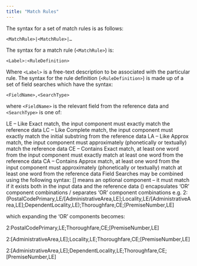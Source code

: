 ```yaml
---
title: "Match Rules"
---
```


The syntax for a set of match rules is as follows:

`<MatchRule>|<MatchRule>|…`

The syntax for a match rule (`<MatchRule>`) is:

`<Label>:<RuleDefinition>`

Where `<Label>` is a free-text description to be associated with the particular rule. The syntax for the rule definition (`<RuleDefinition>`) is made up of a set of field searches which have the syntax:

`<FieldName>,<SearchType>`

where `<FieldName>` is the relevant field from the reference data and `<SearchType>` is one of:

LE – Like Exact match, the input component must exactly match the reference data
LC – Like Complete match, the input component must exactly match the initial substring from the reference data
LA – Like Approx match, the input component must approximately (phonetically or textually) match the reference data
CE – Contains Exact match, at least one word from the input component must exactly match at least one word from the reference data
CA – Contains Approx match, at least one word from the input component must approximately (phonetically or textually) match at least one word from the reference data
Field Searches may be combined using the following syntax:
[] means an optional component – it must match if it exists both in the input data and the reference data
() encapsulates ‘OR’ component combinations
/ separates ‘OR’ component combinations
e.g.
2:(PostalCodePrimary,LE/[AdministrativeArea,LE];Locality,LE/[AdministrativeArea,LE];DependentLocality,LE);Thoroughfare,CE;[PremiseNumber,LE]

which expanding the ‘OR’ components becomes:

2:PostalCodePrimary,LE;Thoroughfare,CE;[PremiseNumber,LE]

2:[AdministrativeArea,LE];Locality,LE;Thoroughfare,CE;[PremiseNumber,LE]

2:[AdministrativeArea,LE];DependentLocality,LE;Thoroughfare,CE;[PremiseNumber,LE]
